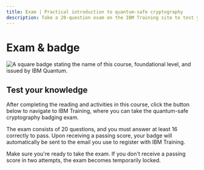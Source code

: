 ```yaml
---
title: Exam | Practical introduction to quantum-safe cryptography
description: Take a 20-question exam on the IBM Training site to test your quantum-safe cryptography skills and receive a badge through Credly.
---
```


# Exam & badge

![A square badge stating the name of this course, foundational level, and issued by IBM Quantum.](/learning/images/courses/practical-introduction-to-quantum-safe-cryptography/exam/badge.svg)

## Test your knowledge

After completing the reading and activities in this course, click the button below to navigate to IBM Training, where you can take the quantum-safe cryptography badging exam.

The exam consists of 20 questions, and you must answer at least 16 correctly to pass. Upon receiving a passing score, your badge will automatically be sent to the email you use to register with IBM Training.

Make sure you're ready to take the exam. If you don't receive a passing score in two attempts, the exam becomes temporarily locked.

<LaunchExamButton href="https://www.ibm.com/training/course/practical-introduction-to-quantum-safe-cryptography-badge-quiz-DL46103G" />
